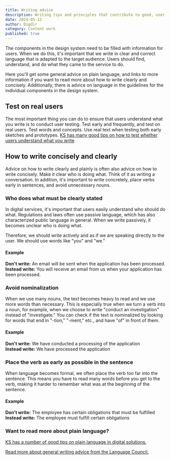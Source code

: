 ```yaml
---
title: Writing advice
description: Writing tips and principles that contribute to good, user-friendly, and cohesive language.
date: 2024-05-12
author: Digdir
category: Content work
published: true
---
```


The components in the design system need to be filled with information for users. When we do this, it's important that we write in clear and correct language that is adapted to the target audience. Users should find, understand, and do what they came to the service to do.

Here you'll get some general advice on plain language, and links to more information if you want to read more about how to write clearly and concisely. Additionally, there is advice on language in the guidelines for the individual components in the design system.

## Test on real users

The most important thing you can do to ensure that users understand what you write is to conduct user testing. Test early and frequently, and test on real users. Test words and concepts. Use real text when testing both early sketches and prototypes. [KS has many good tips on how to test whether users understand what you write](https://www.ks.no/fagomrader/digitalisering/kompetanse-og-verktoy/klarsprak--involver-brukerne-og-mal-effekten/)

## How to write concisely and clearly

Advice on how to write clearly and plainly is often also advice on how to write concisely. Make it clear who is doing what. Think of it as writing a conversation. In addition, it's important to write concretely, place verbs early in sentences, and avoid unnecessary nouns.

### Who does what must be clearly stated

In digital services, it's important that users easily understand who should do what. Regulations and laws often use passive language, which has also characterized public language in general. When we write passively, it becomes unclear who is doing what.

Therefore, we should write actively and as if we are speaking directly to the user. We should use words like "you" and "we."

#### Example

**Don't write:** An email will be sent when the application has been processed. \
**Instead write:** You will receive an email from us when your application has been processed.

### Avoid nominalization

When we use many nouns, the text becomes heavy to read and we use more words than necessary. This is especially true when we turn a verb into a noun, for example, when we choose to write "conduct an investigation" instead of "investigate." You can check if the text is nominalized by looking for words that end in "-tion," "-ment," etc., and have "of" in front of them.

#### Example

**Don't write:** We have conducted a processing of the application \
**Instead write:** We have processed the application

### Place the verb as early as possible in the sentence

When language becomes formal, we often place the verb too far into the sentence. This means you have to read many words before you get to the verb, making it harder to remember what was at the beginning of the sentence.

#### Example

**Don't write:** The employee has certain obligations that must be fulfilled \
**Instead write:** The employee must fulfill certain obligations

### Want to read more about plain language?

[KS has a number of good tips on plain language in digital solutions.](https://www.ks.no/fagomrader/digitalisering/klart-sprak-i-digitale-selvbetjeningslosninger/)

[Read more about general writing advice from the Language Council.](https://www.sprakradet.no/klarsprak/om-skriving/generelle-skriverad-nynorsk/)
